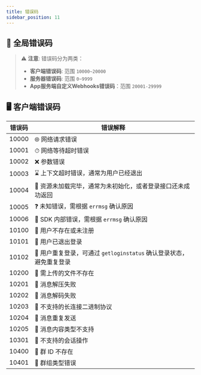 ```yaml
---
title: 错误码
sidebar_position: 11
---
```





## 🚫 全局错误码

> ⚠️ **注意**: 错误码分为两类：
>
> - **客户端错误码**: 范围 `10000~20000`
> - **服务器错误码**: 范围 `0~9999`
> - **App服务端自定义Webhooks错误码**：范围 `20001-29999`

## 🖥 客户端错误码

| **错误码** | **错误解释**                                                         |
|----------|-------------------------------------------------------------------|
| 10000      | 🌐 网络请求错误                                                    |
| 10001      | ⏱ 网络等待超时错误                                                 |
| 10002      | ❌ 参数错误                                                         |
| 10003      | ⌛ 上下文超时错误，通常为用户已经退出                               |
| 10004      | 🔄 资源未加载完毕，通常为未初始化，或者登录接口还未成功返回         |
| 10005      | ❓ 未知错误，需根据 `errmsg` 确认原因                              |
| 10006      | 🚨 SDK 内部错误，需根据 `errmsg` 确认原因                         |
| 10100      | 🚫 用户不存在或未注册                                              |
| 10101      | 🚪 用户已退出登录                                                  |
| 10102      | 🔄 用户重复登录，可通过 `getloginstatus` 确认登录状态，避免重复登录 |
| 10200      | 🚫 需上传的文件不存在                                             |
| 10201      | 🚫 消息解压失败                                                    |
| 10202      | 🚫 消息解码失败                                                    |
| 10203      | 🚫 不支持的长连接二进制协议                                       |
| 10204      | 🚫 消息重复发送                                                    |
| 10205      | 🚫 消息内容类型不支持                                              |
| 10301      | 🚫 不支持的会话操作                                                |
| 10400      | 🚫 群 ID 不存在                                                    |
| 10401      | 🚫 群组类型错误                                                    |
